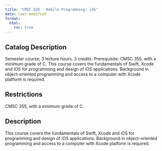 ```yaml
---
title: "CMSC 428 - Mobile Programming: iOS"
date: last-modified
format:
  html:
    toc: true
---
```


## Catalog Description

Semester course; 3 lecture hours. 3 credits. Prerequisite: CMSC 355, with a minimum grade of C. This course covers the fundamentals of Swift, Xcode and iOS for programming and design of iOS applications. Background in object-oriented programming and access to a computer with Xcode platform is required.


## Restrictions
 
CMSC 355, with a minimum grade of C.

## Description

This course covers the fundamentals of Swift, Xcode and iOS for programming and design of iOS applications. Background in object-oriented programming and access to a computer with Xcode platform is required.


